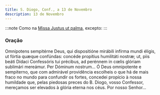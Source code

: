 ```yaml
---
title: S. Diogo, Conf., a 13 de Novembro
description: 13 de Novembro
---
```


:::note
Como na [Missa Justus ut palma](/missal/comum/15confessoresnaopontifices2), excepto:
:::

### Oração

<div class="side-by-side not-content">
  <span>
    Omnípotens sempitérne Deus, qui dispositióne mirábili infírma mundi éligis,
    ut fórtia quæque confúndas: concéde propítius humilitáti nostræ; ut, piis
    beáti Dídaci Confessóris tui précibus, ad perénnem in cœlis glóriam
    sublimári mereámur. Per Dóminum nostrum...
  </span>
  <span>
    Ó Deus omnipotente e sempiterno, que com admirável providência escolheis o
    que há de mais fraco no mundo para confundir os fortes, concedei propício à
    nossa humildade que, pelas piedosas preces do B. Diogo, vosso Confessor,
    mereçamos ser elevados à glória eterna nos céus. Por nosso Senhor...
  </span>
</div>
